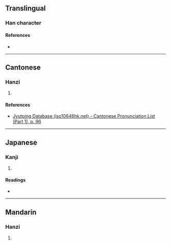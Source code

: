 {{character info/new}}
==Translingual==

===Han character===
{{Han char|rn=39|rad=子|as=08|sn=11|four=|canj=SEND|ids=⿱臤子}}

====References====
* {{Han ref|kx=0280.040|dkj=06994|dj=0549.020|hdz=21016.120|uh=5B6F|ud=23407}}

----

==Cantonese==

===Hanzi===
{{yue-hanzi|jyut=[[haan1]]|y=haan1}}

# {{rfdef|yue|sort=子08}}

====References====
* [http://www.iso10646hk.net/jp/document/download.jsp Jyutping Database (iso10646hk.net) - Cantonese Pronunciation List (Part 1), p. 96]

----

==Japanese==

===Kanji===
{{ja-kanji|grade=|rs=子08}}

# {{rfdef|ja|sort=子08}}

====Readings====
* {{ja-readings|on=[[かん]] (kan), [[けん]] (ken)|kun=[[かたい]] (katai)}}

----

==Mandarin==

===Hanzi===
{{cmn-hanzi|pin=[[qiān]] ([[qian1]])|wg=ch'ien<sup>1</sup>}}

# {{rfdef|cmn|sort=子08}}